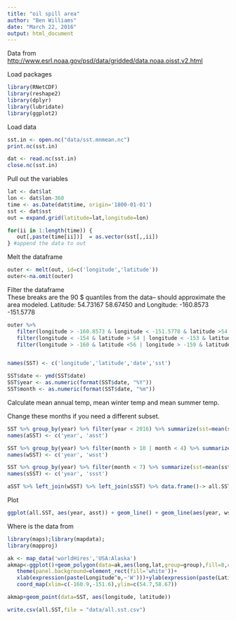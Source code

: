 ```yaml
---
title: "oil spill area"
author: "Ben Williams"
date: "March 22, 2016"
output: html_document
---
```


Data from <http://www.esrl.noaa.gov/psd/data/gridded/data.noaa.oisst.v2.html>

Load packages

```r
library(RNetCDF)
library(reshape2)
library(dplyr)
library(lubridate)
library(ggplot2)
```

Load data

```r
sst.in <- open.nc("data/sst.mnmean.nc")
print.nc(sst.in)

dat <- read.nc(sst.in)
close.nc(sst.in)
```

Pull out the variables  
```r
lat <- dat$lat
lon <- dat$lon-360
time <- as.Date(dat$time, origin='1800-01-01')
sst <- dat$sst
out = expand.grid(latitude=lat,longitude=lon)

for(ii in 1:length(time)) { 
   out[,paste(time[ii])]  = as.vector(sst[,,ii]) 
} #append the data to out
```

Melt the dataframe 
```r
outer <- melt(out, id=c('longitude','latitude'))
outer<-na.omit(outer)
```

Filter the dataframe  
These breaks are the 90 $ quantiles from the data-- should approximate the area modeled. Latitude: 54.73167 58.67450 and Longitude: -160.8573 -151.5778 
```r

outer %>% 
   filter(longitude > -160.8573 & longitude < -151.5778 & latitude >54.73167 & latitude <58.67450) %>% 
   filter(longitude < -154 & latitude > 54 | longitude < -153 & latitude > 55 |longitude < -152 & latitude > 56 |longitude < -151 & latitude > 57|longitude < -150 & latitude > 58| latitude > 59 ) %>% 
   filter(longitude > -160 & latitude <56 | longitude > -159 & latitude <57 |longitude > -158 & latitude <58 | longitude > -157 & latitude <59 | longitude > -156 & latitude <60 | longitude > -155 & latitude <60 | longitude > -154 & latitude <61) -> SST


names(SST) <- c('longitude','latitude','date','sst')

SST$date <- ymd(SST$date)
SST$year <- as.numeric(format(SST$date, "%Y"))
SST$month <- as.numeric(format(SST$date, "%m"))
```

Calculate mean annual temp, mean winter temp and mean summer temp.

Change these months if you need a different subset.
```r
SST %>% group_by(year) %>% filter(year < 2016) %>% summarize(sst=mean(sst)) -> aSST
names(aSST) <- c('year', 'asst')

SST %>% group_by(year) %>% filter(month > 10 | month < 4) %>% summarize(sst=mean(sst)) -> wSST
names(wSST) <- c('year', 'wsst')

SST %>% group_by(year) %>% filter(month < 7) %>% summarize(sst=mean(sst)) -> sSST
names(sSST) <- c('year', 'ssst')

aSST %>% left_join(wSST) %>% left_join(sSST) %>% data.frame()-> all.SST
```

Plot

```r
ggplot(all.SST, aes(year, asst)) + geom_line() + geom_line(aes(year, wsst), color=4) + geom_line(aes(year, ssst), color=2) + ylab('SST')
```

Where is the data from

```r
library(maps);library(mapdata);
library(mapproj)

ak <- map_data('worldHires','USA:Alaska')
akmap<-ggplot()+geom_polygon(data=ak,aes(long,lat,group=group),fill=8,color='black')+
   theme(panel.background=element_rect(fill='white'))+
   xlab(expression(paste(Longitude^o,~'W')))+ylab(expression(paste(Latitude^o,~'W')))+
   coord_map(xlim=c(-160.9,-151.6),ylim=c(54.7,58.67))

akmap+geom_point(data=SST, aes(longitude, latitude))
```

```r
write.csv(all.SST,file = "data/all.sst.csv")
```
